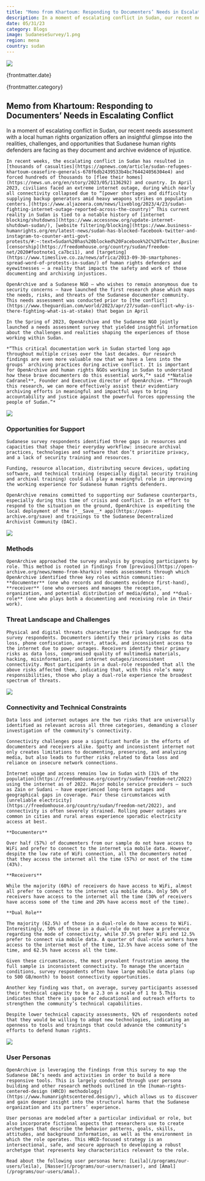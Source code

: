 ```yaml
---
title: "Memo from Khartoum: Responding to Documenters’ Needs in Escalating Conflict"
description: In a moment of escalating conflict in Sudan, our recent needs assessment with a local human rights organization offers an insightful glimpse into the realities, challenges, and opportunities that Sudanese human rights defenders face as they document and archive evidence of injustice.
date: 05/31/23
category: Blogs
image: SudaneseSurvey/1.png
region: mena
country: sudan
---
```



<ArticleHeaderSection>

![](SudaneseSurvey/1.png)

{frontmatter.date}

{frontmatter.category}

## Memo from Khartoum: Responding to Documenters’ Needs in Escalating Conflict

In a moment of escalating conflict in Sudan, our recent needs assessment with a local human rights organization offers an insightful glimpse into the realities, challenges, and opportunities that Sudanese human rights defenders are facing as they document and archive evidence of injustice.

</ArticleHeaderSection>
<ContentSection>

    In recent weeks, the escalating conflict in Sudan has resulted in [thousands of casualties](https://apnews.com/article/sudan-refugees-khartoum-ceasefire-generals-678f6db2439533b4bc764424056304e4) and forced hundreds of thousands to [flee their homes](https://news.un.org/en/story/2023/05/1136292) and country. In April 2023, civilians faced an extreme internet outage, during which nearly all connectivity collapsed due to “[power shortages and difficulty supplying backup generators amid heavy weapons strikes on population centers.](https://www.aljazeera.com/news/liveblog/2023/4/23/sudan-fighting-internet-outage-reported-across-the-country)” This current reality in Sudan is tied to a notable history of [internet blocking/shutdowns](https://www.accessnow.org/update-internet-shutdown-sudan/), [website filtering/blocking](https://www.business-humanrights.org/en/latest-news/sudan-has-blocked-facebook-twitter-and-instagram-to-counter-anti-govt-protests/#:~:text=Sudan%20has%20blocked%20Facebook%2C%20Twitter,Business%20%26%20Human%20Rights%20Resource%20Centre), [censorship](https://freedomhouse.org/country/sudan/freedom-net/2020#footnote1_ca7bci1), and [targeting](https://www.timeslive.co.za/news/africa/2013-09-30-smartphones-spread-word-of-protests-in-sudan/) of human rights defenders and eyewitnesses – a reality that impacts the safety and work of those documenting and archiving injustices. 

    OpenArchive and a Sudanese NGO – who wishes to remain anonymous due to security concerns – have launched the first research phase which maps the needs, risks, and threats of the Sudanese documenter community. This needs assessment was conducted prior to [the conflict](https://www.theguardian.com/world/2023/apr/27/sudan-conflict-why-is-there-fighting-what-is-at-stake) that began in April

    In the Spring of 2023, OpenArchive and the Sudanese NGO jointly launched a needs assessment survey that yielded insightful information about the challenges and realities shaping the experiences of those working within Sudan. 

    *“This critical documentation work in Sudan started long ago throughout multiple crises over the last decades. Our research findings are even more valuable now that we have a lens into the groups’ archiving practices during active conflict. It is important for OpenArchive and human rights NGOs working in Sudan to understand how these brave documenters do this essential work,”* said **Natalie Cadranel**, Founder and Executive director of OpenArchive. *“Through this research, we can more effectively assist their evidentiary archiving efforts in meaningful and impactful ways to bring accountability and justice against the powerful forces oppressing the people of Sudan.”*

![](SudaneseSurvey/2.png)

### Opportunities for Support

    Sudanese survey respondents identified three gaps in resources and capacities that shape their everyday workflow: insecure archival practices, technologies and software that don’t prioritize privacy, and a lack of security training and resources. 

    Funding, resource allocation, distributing secure devices, updating software, and technical training (especially digital security training and archival training) could all play a meaningful role in improving the working experience for Sudanese human rights defenders. 

    OpenArchive remains committed to supporting our Sudanese counterparts, especially during this time of crisis and conflict. In an effort to respond to the situation on the ground, OpenArchive is expediting the local deployment of the [*__Save__* app](https://open-archive.org/save) and trainings to the Sudanese Decentralized Archivist Community (DAC). 

![](SudaneseSurvey/3.png)

### Methods

    OpenArchive approached the survey analysis by grouping participants by role. This method is rooted in findings from [previous](https://open-archive.org/news/memo-from-kharkiv) needs assessments through which OpenArchive identified three key roles within communities: **documenter** (one who records and documents evidence first-hand), **receiver** (one who oversees and manages the reception, organization, and potential distribution of media/data), and **dual-role** (one who plays both a documenting and receiving role in their work). 

### Threat Landscape and Challenges

    Physical and digital threats characterize the risk landscape for the survey respondents. Documenters identify their primary risks as data loss, phone confiscation, arrest, attack, and inconsistent access to the internet due to power outages. Receivers identify their primary risks as data loss, compromised quality of multimedia materials, hacking, misinformation, and internet outages/inconsistent connectivity. Most participants in a dual-role responded that all the above risks affected them, indicating that, with this role’s many responsibilities, those who play a dual-role experience the broadest spectrum of threats.

![](SudaneseSurvey/4.png)

### Connectivity and Technical Constraints 

    Data loss and internet outages are the two risks that are universally identified as relevant across all three categories, demanding a closer investigation of the community’s connectivity.

    Connectivity challenges pose a significant hurdle in the efforts of documenters and receivers alike. Spotty and inconsistent internet not only creates limitations to documenting, preserving, and analyzing media, but also leads to further risks related to data loss and reliance on insecure network connections.

    Internet usage and access remains low in Sudan with [31% of the population](https://freedomhouse.org/country/sudan/freedom-net/2022) using the internet as of 2022. Major mobile service providers – such as Zain or Sudani – have experienced long-term outages and geographical gaps in coverage. Pair these circumstances with [unreliable electricity](https://freedomhouse.org/country/sudan/freedom-net/2022), and connectivity is often severely strained. Rolling power outages are common in cities and rural areas experience sporadic electricity access at best.   

    **Documenters**
    
    Over half (57%) of documenters from our sample do not have access to WiFi and prefer to connect to the internet via mobile data. However, despite the low rate of WiFi connection, all the documenters noted that they access the internet all the time (57%) or most of the time (43%). 

    **Receivers**

    While the majority (60%) of receivers do have access to WiFi, almost all prefer to connect to the internet via mobile data. Only 50% of receivers have access to the internet all the time (30% of receivers have access some of the time and 20% have access most of the time). 

    **Dual Role**

    The majority (62.5%) of those in a dual-role do have access to WiFi. Interestingly, 50% of those in a dual-role do not have a preference regarding the mode of connectivity, while 37.5% prefer WiFi and 12.5% prefer to connect via mobile data. A quarter of dual-role workers have access to the internet most of the time, 12.5% have access some of the time, and 62.5% have access all the time. 

    Given these circumstances, the most prevalent frustration among the full sample is inconsistent connectivity. To manage the uncertain conditions, survey respondents often have large mobile data plans (up to 500 GB/month) to boost connectivity opportunities.

    Another key finding was that, on average, survey participants assessed their technical capacity to be a 2.3 on a scale of 1 to 5.This indicates that there is space for educational and outreach efforts to strengthen the community’s technical capabilities.

    Despite lower technical capacity assessments, 92% of respondents noted that they would be willing to adopt new technologies, indicating an openness to tools and trainings that could advance the community’s efforts to defend human rights. 

![](SudaneseSurvey/5.png)

### User Personas

    OpenArchive is leveraging the findings from this survey to map the Sudanese DAC’s needs and activities in order to build a more responsive tools. This is largely conducted through user persona building and other research methods outlined in the [human-rights-centered-design (HRCD) methodology](https://www.humanrightscentered.design/), which allows us to discover and gain deeper insight into the structural harms that the Sudanese organization and its partners’ experience.  

    User personas are modeled after a particular individual or role, but also incorporate fictional aspects that researchers use to create archetypes that describe the behavior patterns, goals, skills, attitudes, and background information, as well as the environment in which the role operates. This HRCD-focused strategy is an intersectional, safe, and secure approach to developing a robust archetype that represents key characteristics relevant to the role.  

    Read about the following user personas here: [Leila](/programs/our-users/leila), [Nasser](/programs/our-users/nasser), and [Amal](/programs/our-users/amal). 

</ContentSection>
